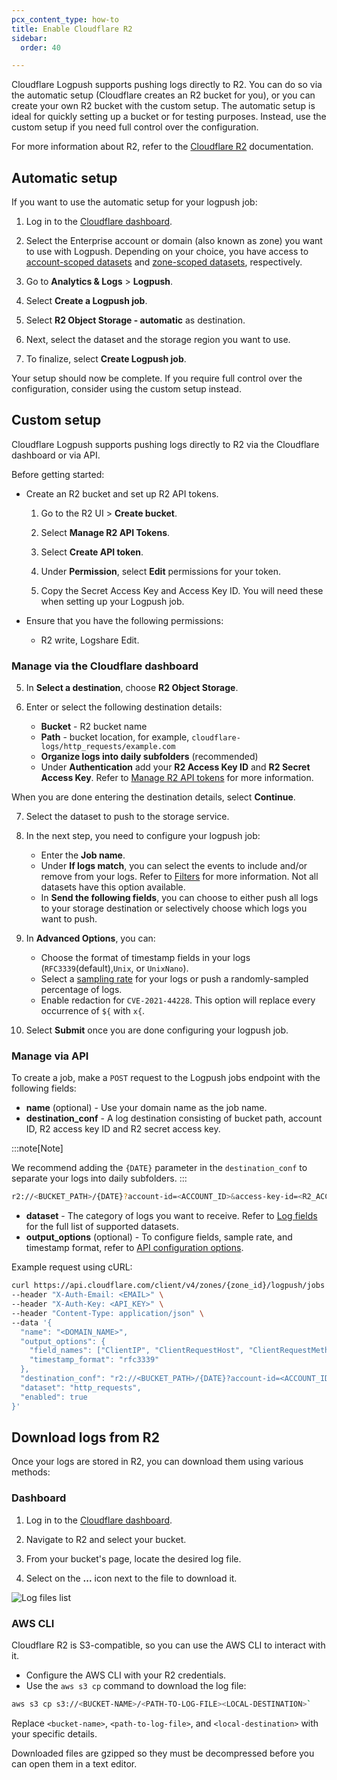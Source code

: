 ```yaml
---
pcx_content_type: how-to
title: Enable Cloudflare R2
sidebar:
  order: 40

---
```



Cloudflare Logpush supports pushing logs directly to R2. You can do so via the automatic setup (Cloudflare creates an R2 bucket for you), or you can create your own R2 bucket with the custom setup. The automatic setup is ideal for quickly setting up a bucket or for testing purposes. Instead, use the custom setup if you need full control over the configuration.

For more information about R2, refer to the [Cloudflare R2](/r2/) documentation.

## Automatic setup

If you want to use the automatic setup for your logpush job:

1. Log in to the [Cloudflare dashboard](https://dash.cloudflare.com/login).

2. Select the Enterprise account or domain (also known as zone) you want to use with Logpush. Depending on your choice, you have access to [account-scoped datasets](/logs/reference/log-fields/account/) and [zone-scoped datasets](/logs/reference/log-fields/zone/), respectively.

3. Go to **Analytics & Logs** > **Logpush**.

4. Select **Create a Logpush job**.

5. Select **R2 Object Storage - automatic** as destination.

6. Next, select the dataset and the storage region you want to use.

7. To finalize, select **Create Logpush job**.

Your setup should now be complete. If you require full control over the configuration, consider using the custom setup instead.

## Custom setup

Cloudflare Logpush supports pushing logs directly to R2 via the Cloudflare dashboard or via API.

Before getting started:

- Create an R2 bucket and set up R2 API tokens.

  1. Go to the R2 UI > **Create bucket**.

  2. Select **Manage R2 API Tokens**.

  3. Select **Create API token**.

  4. Under **Permission**, select **Edit** permissions for your token.

  5. Copy the Secret Access Key and Access Key ID. You will need these when setting up your Logpush job.

- Ensure that you have the following permissions:

  - R2 write, Logshare Edit.

### Manage via the Cloudflare dashboard

<Render file="enable-logpush-job" />

5. In **Select a destination**, choose **R2 Object Storage**.

6. Enter or select the following destination details:
   * **Bucket** - R2 bucket name
   * **Path** - bucket location, for example, `cloudflare-logs/http_requests/example.com`
   * **Organize logs into daily subfolders** (recommended)
   * Under **Authentication** add your **R2 Access Key ID** and **R2 Secret Access Key**. Refer to [Manage R2 API tokens](https://dash.cloudflare.com/b54f07a6c269ecca2fa60f1ae4920c99/r2/api-tokens) for more information.

When you are done entering the destination details, select **Continue**.

7. Select the dataset to push to the storage service.

8. In the next step, you need to configure your logpush job:
   * Enter the **Job name**.
   * Under **If logs match**, you can select the events to include and/or remove from your logs. Refer to [Filters](/logs/reference/filters/) for more information. Not all datasets have this option available.
   * In **Send the following fields**, you can choose to either push all logs to your storage destination or selectively choose which logs you want to push.

9. In **Advanced Options**, you can:
   * Choose the format of timestamp fields in your logs (`RFC3339`(default),`Unix`, or `UnixNano`).
   * Select a [sampling rate](/logs/get-started/api-configuration/#sampling-rate) for your logs or push a randomly-sampled percentage of logs.
   * Enable redaction for `CVE-2021-44228`. This option will replace every occurrence of `${` with `x{`.

10. Select **Submit** once you are done configuring your logpush job.

### Manage via API

To create a job, make a `POST` request to the Logpush jobs endpoint with the following fields:

* **name** (optional) - Use your domain name as the job name.
* **destination\_conf** - A log destination consisting of bucket path, account ID, R2 access key ID and R2 secret access key.

:::note[Note]

We recommend adding the `{DATE}` parameter in the `destination_conf` to separate your logs into daily subfolders.
:::

```bash
r2://<BUCKET_PATH>/{DATE}?account-id=<ACCOUNT_ID>&access-key-id=<R2_ACCESS_KEY_ID>&secret-access-key=<R2_SECRET_ACCESS_KEY>
```

* **dataset** - The category of logs you want to receive. Refer to [Log fields](/logs/reference/log-fields/) for the full list of supported datasets.
* **output\_options** (optional) - To configure fields, sample rate, and timestamp format, refer to [API configuration options](/logs/get-started/api-configuration/#options).

Example request using cURL:

```bash
curl https://api.cloudflare.com/client/v4/zones/{zone_id}/logpush/jobs \
--header "X-Auth-Email: <EMAIL>" \
--header "X-Auth-Key: <API_KEY>" \
--header "Content-Type: application/json" \
--data '{
  "name": "<DOMAIN_NAME>",
  "output_options": {
    "field_names": ["ClientIP", "ClientRequestHost", "ClientRequestMethod", "ClientRequestURI", "EdgeEndTimestamp","EdgeResponseBytes", "EdgeResponseStatus", "EdgeStartTimestamp", "RayID"],
    "timestamp_format": "rfc3339"
  },
  "destination_conf": "r2://<BUCKET_PATH>/{DATE}?account-id=<ACCOUNT_ID>&access-key-id=<R2_ACCESS_KEY_ID>&secret-access-key=<R2_SECRET_ACCESS_KEY>",
  "dataset": "http_requests",
  "enabled": true
}'
```

## Download logs from R2

Once your logs are stored in R2, you can download them using various methods:

### Dashboard

1. Log in to the [Cloudflare dashboard](https://dash.cloudflare.com/).

2. Navigate to R2 and select your bucket.

3. From your bucket's page, locate the desired log file.

4. Select on the **...** icon next to the file to download it.

![Log files list](~/assets/images/logs/logs-r2.png)

### AWS CLI

Cloudflare R2 is S3-compatible, so you can use the AWS CLI to interact with it.
  - Configure the AWS CLI with your R2 credentials.
  - Use the `aws s3 cp` command to download the log file:

```bash
aws s3 cp s3://<BUCKET-NAME>/<PATH-TO-LOG-FILE><LOCAL-DESTINATION>`
```

Replace `<bucket-name>`, `<path-to-log-file>`, and `<local-destination>` with your specific details.

Downloaded files are gzipped so they must be decompressed before you can open them in a text editor.
